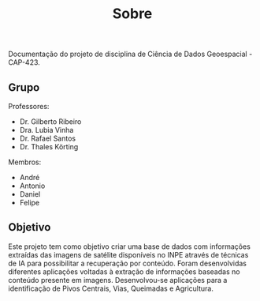 % Sobre

Documentação do projeto de disciplina de Ciência de Dados Geoespacial - CAP-423.

## Grupo

Professores:

- Dr. Gilberto Ribeiro
- Dra. Lubia Vinha
- Dr. Rafael Santos
- Dr. Thales Körting

Membros:

- André
- Antonio
- Daniel
- Felipe

## Objetivo

Este projeto tem como objetivo criar uma base de dados com informações extraídas das imagens de satélite disponíveis no INPE através de técnicas de IA para possibilitar a recuperação por conteúdo. Foram desenvolvidas diferentes aplicações voltadas à extração de informações baseadas no conteúdo presente em imagens. Desenvolvou-se aplicações para a identificação de Pivos Centrais, Vias, Queimadas e Agricultura.

